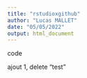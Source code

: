 ```yaml
---
title: "rstudioxgithub"
author: "Lucas MALLET"
date: "05/05/2022"
output: html_document
---
```

code 

ajout 1, delete "test"